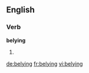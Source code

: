 ==English==

===Verb===
'''belying'''
# {{present participle of|belie}}

[[de:belying]]
[[fr:belying]]
[[vi:belying]]
